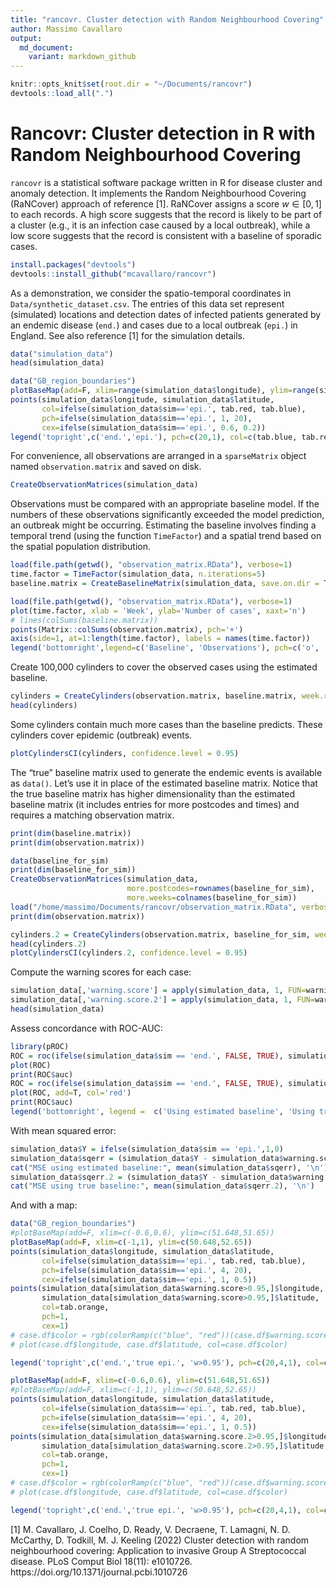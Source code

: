 ```yaml
---
title: "rancovr. Cluster detection with Random Neighbourhood Covering"
author: Massimo Cavallaro
output:
  md_document:
    variant: markdown_github
---
```


```r
knitr::opts_knit$set(root.dir = "~/Documents/rancovr")
devtools::load_all(".")
```

# Rancovr: Cluster detection in R with Random Neighbourhood Covering

`rancovr` is a statistical software package written in R for disease cluster
and anomaly detection.
It implements the Random Neighbourhood Covering (RaNCover) approach of reference [1].
RaNCover assigns a score $w \in [0,1]$ to each records.
A high score suggests that the record is likely to be part of a cluster (e.g., it is an infection case caused by a local outbreak),
while a low score suggests that the record is consistent with a baseline of sporadic cases.




```r
install.packages("devtools")
devtools::install_github("mcavallaro/rancovr")
```


As a demonstration, we consider the spatio-temporal coordinates  in `Data/synthetic_dataset.csv`.
The entries of this data set represent (simulated) locations and detection dates of infected patients  generated by an endemic disease (`end.`) and
cases due to a local outbreak (`epi.`) in England.
See also reference [1] for the simulation details.



```r
data("simulation_data")
head(simulation_data)
```


```r
data("GB_region_boundaries")
plotBaseMap(add=F, xlim=range(simulation_data$longitude), ylim=range(simulation_data$latitude))
points(simulation_data$longitude, simulation_data$latitude,
       col=ifelse(simulation_data$sim=='epi.', tab.red, tab.blue),
       pch=ifelse(simulation_data$sim=='epi.', 1, 20),
       cex=ifelse(simulation_data$sim=='epi.', 0.6, 0.2))
legend('topright',c('end.','epi.'), pch=c(20,1), col=c(tab.blue, tab.red))
```
For convenience, all observations are arranged in a `sparseMatrix` object named `observation.matrix` and saved on disk.
```r
CreateObservationMatrices(simulation_data)
```
Observations must be compared with an appropriate baseline model. If the numbers
of these observations significantly exceeded the model prediction, an outbreak might be occurring. Estimating the baseline involves finding a temporal trend (using the function `TimeFactor`) and  a spatial trend based on the spatial population distribution. 
```r
load(file.path(getwd(), "observation_matrix.RData"), verbose=1)
time.factor = TimeFactor(simulation_data, n.iterations=5)
baseline.matrix = CreateBaselineMatrix(simulation_data, save.on.dir = T)
```



```r
load(file.path(getwd(), "observation_matrix.RData"), verbose=1)
plot(time.factor, xlab = 'Week', ylab='Number of cases', xaxt='n')
# lines(colSums(baseline.matrix))
points(Matrix::colSums(observation.matrix), pch='+')
axis(side=1, at=1:length(time.factor), labels = names(time.factor))
legend('bottomright',legend=c('Baseline', 'Observations'), pch=c('o', '+'))
```




Create  100,000 cylinders to cover the observed cases using the estimated baseline.

```r
cylinders = CreateCylinders(observation.matrix, baseline.matrix, week.range = c(0,99), n.cylinders = 100000)
head(cylinders)
```

Some cylinders contain much more cases than the baseline predicts. These cylinders cover epidemic (outbreak) events.
```r
plotCylindersCI(cylinders, confidence.level = 0.95)
```

The "true" baseline matrix used to generate the endemic events is available as `data()`.
Let's use it in place of the estimated baseline matrix.
Notice that the true baseline matrix has higher dimensionality than the estimated baseline matrix (it includes entries for more postcodes and times) and requires a matching observation matrix.
```r
print(dim(baseline.matrix))
print(dim(observation.matrix))

data(baseline_for_sim)
print(dim(baseline_for_sim))
CreateObservationMatrices(simulation_data,
                          more.postcodes=rownames(baseline_for_sim),
                          more.weeks=colnames(baseline_for_sim))
load("/home/massimo/Documents/rancovr/observation_matrix.RData", verbose=1)
print(dim(observation.matrix))
```


```r
cylinders.2 = CreateCylinders(observation.matrix, baseline_for_sim, week.range = c(0,99), n.cylinders = 100000)
head(cylinders.2)
plotCylindersCI(cylinders.2, confidence.level = 0.95)
```



Compute the warning scores for each case:
```r
simulation_data[,'warning.score'] = apply(simulation_data, 1, FUN=warning.score, cylinders)
simulation_data[,'warning.score.2'] = apply(simulation_data, 1, FUN=warning.score, cylinders.2)
head(simulation_data)
```



Assess concordance with ROC-AUC:
```r
library(pROC)
ROC = roc(ifelse(simulation_data$sim == 'end.', FALSE, TRUE), simulation_data$warning.score)
plot(ROC)
print(ROC$auc)
ROC = roc(ifelse(simulation_data$sim == 'end.', FALSE, TRUE), simulation_data$warning.score.2)
plot(ROC, add=T, col='red')
print(ROC$auc)
legend('bottomright', legend =  c('Using estimated baseline', 'Using true baseline'), lty=1, col=c('black','red'))
```

With mean squared error:
```r
simulation_data$Y = ifelse(simulation_data$sim == 'epi.',1,0)
simulation_data$sqerr = (simulation_data$Y - simulation_data$warning.score)^2
cat("MSE using estimated baseline:", mean(simulation_data$sqerr), '\n') 
simulation_data$sqerr.2 = (simulation_data$Y - simulation_data$warning.score.2)^2
cat("MSE using true baseline:", mean(simulation_data$sqerr.2), '\n') 
```


And with a map:

```r
data("GB_region_boundaries")
#plotBaseMap(add=F, xlim=c(-0.6,0.6), ylim=c(51.648,51.65))
plotBaseMap(add=F, xlim=c(-1,1), ylim=c(50.648,52.65))
points(simulation_data$longitude, simulation_data$latitude,
       col=ifelse(simulation_data$sim=='epi.', tab.red, tab.blue),
       pch=ifelse(simulation_data$sim=='epi.', 4, 20),
       cex=ifelse(simulation_data$sim=='epi.', 1, 0.5))
points(simulation_data[simulation_data$warning.score>0.95,]$longitude,
       simulation_data[simulation_data$warning.score>0.95,]$latitude,
       col=tab.orange,
       pch=1,
       cex=1)
# case.df$color = rgb(colorRamp(c("blue", "red"))(case.df$warning.score) / 255)
# plot(case.df$longitude, case.df$latitude, col=case.df$color)

legend('topright',c('end.','true epi.', 'w>0.95'), pch=c(20,4,1), col=c(tab.blue, tab.red, tab.orange))
```


```r
plotBaseMap(add=F, xlim=c(-0.6,0.6), ylim=c(51.648,51.65))
#plotBaseMap(add=F, xlim=c(-1,1), ylim=c(50.648,52.65))
points(simulation_data$longitude, simulation_data$latitude,
       col=ifelse(simulation_data$sim=='epi.', tab.red, tab.blue),
       pch=ifelse(simulation_data$sim=='epi.', 4, 20),
       cex=ifelse(simulation_data$sim=='epi.', 1, 0.5))
points(simulation_data[simulation_data$warning.score.2>0.95,]$longitude,
       simulation_data[simulation_data$warning.score.2>0.95,]$latitude,
       col=tab.orange,
       pch=1,
       cex=1)
# case.df$color = rgb(colorRamp(c("blue", "red"))(case.df$warning.score) / 255)
# plot(case.df$longitude, case.df$latitude, col=case.df$color)

legend('topright',c('end.','true epi.', 'w>0.95'), pch=c(20,4,1), col=c(tab.blue, tab.red, tab.orange))
```



[1] M. Cavallaro, J. Coelho, D. Ready, V. Decraene, T. Lamagni, N. D. McCarthy, D. Todkill, M. J. Keeling (2022)
Cluster detection with random neighbourhood covering: Application to invasive Group A Streptococcal disease. PLoS Comput Biol 18(11): e1010726.
https://doi.org/10.1371/journal.pcbi.1010726

